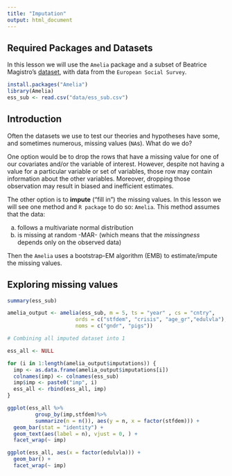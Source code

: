 ```yaml
---
title: "Imputation"
output: html_document
---
```


## Required Packages and Datasets

In this lesson we will use the `Amelia` package and a subset of Beatrice Magistro's [dataset](), with data from the `European Social Survey`. 

```r
install.packages("Amelia")
library(Amelia)
ess_sub <- read.csv("data/ess_sub.csv")
```

## Introduction
Often the datasets we use to test our theories and hypotheses have some, and sometimes numerous, missing values (`NA`s). What do we do?

One option would be to drop the rows that have a missing value for one of our covariates and/or the variable of interest. However, despite not having a value for a particular variable or set of variables, those row may contain information about the other variables. Moreover, dropping those observation may result in biased and inefficient estimates.

The other option is to **impute** ("fill in") the missing values. In this lesson we will see one method and `R package` to do so: `Amelia`. This method assumes that the data: 

  a. follows a multivariate normal distribution 
  b. is missing at random -MAR- (which means that the *missingness* depends only on the observed data) 

Then the `Amelia` uses a bootstrap-EM algorithm (EMB) to estimate/impute the missing values. 

## Exploring missing values



```r
summary(ess_sub)

amelia_output <- amelia(ess_sub, m = 5, ts = "year" , cs = "cntry",
                      ords = c("stfdem", "crisis", "age_gr","edulvla"),
                      noms = c("gndr", "pigs"))

# Combining all imputed dataset into 1

ess_all <- NULL

for (i in 1:length(amelia_output$imputations)) {
  imp <- as.data.frame(amelia_output$imputations[i])
  colnames(imp) <- colnames(ess_sub)
  imp$imp <- paste0("imp", i)
  ess_all <- rbind(ess_all, imp)
}

ggplot(ess_all %>%
         group_by(imp,stfdem)%>%
         summarize(n = n()), aes(y = n, x = factor(stfdem))) +
  geom_bar(stat = "identity") +
  geom_text(aes(label = n), vjust = 0, ) +
  facet_wrap(~ imp)

ggplot(ess_all, aes(x = factor(edulvla))) +
  geom_bar() +
  facet_wrap(~ imp)
```